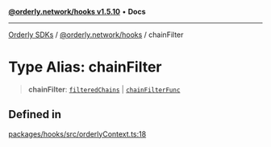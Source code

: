 [**@orderly.network/hooks v1.5.10**](/sdks/tech-doc/@orderly.network/hooks/README) • **Docs**

***

[Orderly SDKs](/sdks/tech-doc/packages) / [@orderly.network/hooks](/sdks/tech-doc/@orderly.network/hooks/README) / chainFilter

# Type Alias: chainFilter

> **chainFilter**: [`filteredChains`](/sdks/tech-doc/@orderly.network/hooks/type-aliases/filteredChains) \| [`chainFilterFunc`](/sdks/tech-doc/@orderly.network/hooks/type-aliases/chainFilterFunc)

## Defined in

[packages/hooks/src/orderlyContext.ts:18](https://github.com/OrderlyNetwork/js-sdk/blob/554ae704783e3b83c40bb234a899e8f02987d9b6/packages/hooks/src/orderlyContext.ts#L18)
